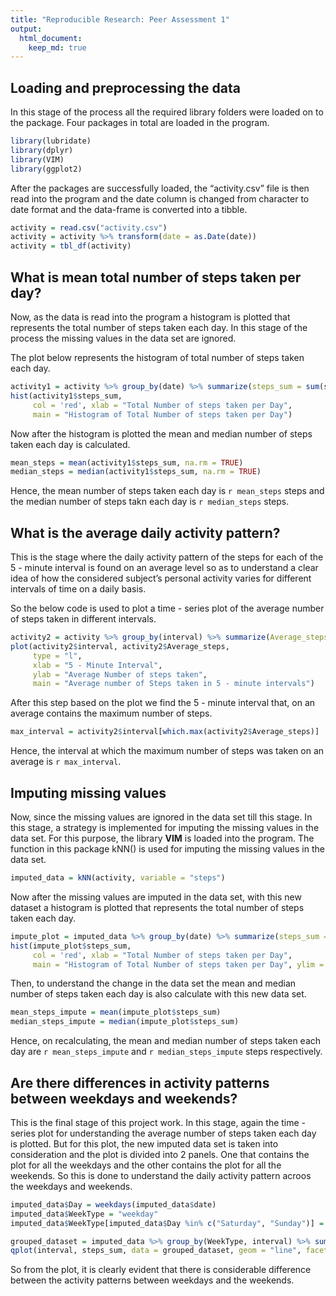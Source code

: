```yaml
---
title: "Reproducible Research: Peer Assessment 1"
output: 
  html_document:
    keep_md: true
---
```



## Loading and preprocessing the data

In this stage of the process all the required library folders were loaded on to the package. Four packages in total are loaded in the program.

```r

library(lubridate)
library(dplyr)
library(VIM)
library(ggplot2)

```

After the packages are successfully loaded, the "activity.csv" file is then read into the program and the date column is changed from character to date format and the data-frame is converted into a tibble.

```r

activity = read.csv("activity.csv")
activity = activity %>% transform(date = as.Date(date))
activity = tbl_df(activity)

```


## What is mean total number of steps taken per day?

Now, as the data is read into the program a histogram is plotted that represents the total number of steps taken each day. In this stage of the process the missing values in the data set are ignored.

The plot below represents the histogram of total number of steps taken each day.

```r

activity1 = activity %>% group_by(date) %>% summarize(steps_sum = sum(steps))
hist(activity1$steps_sum, 
     col = 'red', xlab = "Total Number of steps taken per Day", 
     main = "Histogram of Total Number of steps taken per Day")

```

Now after the histogram is plotted the mean and median number of steps taken each day is calculated.

```r

mean_steps = mean(activity1$steps_sum, na.rm = TRUE)
median_steps = median(activity1$steps_sum, na.rm = TRUE)

```

Hence, the mean number of steps taken each day is `r mean_steps` steps and the median number of steps takn each day is `r median_steps` steps.

## What is the average daily activity pattern?

This is the stage where the daily activity pattern of the steps for each of the 5 - minute interval is found on an average level so as to understand a clear idea of how the considered subject's personal activity varies for different intervals of time on a daily basis.

So the below code is used to plot a time - series plot of the average number of steps taken in different intervals.

```r

activity2 = activity %>% group_by(interval) %>% summarize(Average_steps = mean(steps, na.rm = TRUE))
plot(activity2$interval, activity2$Average_steps, 
     type = "l", 
     xlab = "5 - Minute Interval", 
     ylab = "Average Number of steps taken", 
     main = "Average number of Steps taken in 5 - minute intervals")

```

After this step based on the plot we find the 5 - minute interval that, on an average contains the maximum number of steps.

```r

max_interval = activity2$interval[which.max(activity2$Average_steps)]

```

Hence, the interval at which the maximum number of steps was taken on an average is `r max_interval`.

## Imputing missing values

Now, since the missing values are ignored in the data set till this stage. In this stage, a strategy is implemented for imputing the missing values in the data set. For this purpose, the library **VIM** is loaded into the program. The function in this package kNN() is used for imputing the missing values in the data set.

```r

imputed_data = kNN(activity, variable = "steps")

```

Now after the missing values are imputed in the data set, with this new dataset a histogram is plotted that represents the total number of steps taken each day.

```r

impute_plot = imputed_data %>% group_by(date) %>% summarize(steps_sum = sum(steps))
hist(impute_plot$steps_sum, 
     col = 'red', xlab = "Total Number of steps taken per Day", 
     main = "Histogram of Total Number of steps taken per Day", ylim = c(0, 30))

```

Then, to understand the change in the data set the mean and median number of steps taken each day is also calculate with this new data set.

```r

mean_steps_impute = mean(impute_plot$steps_sum)
median_steps_impute = median(impute_plot$steps_sum)

```

Hence, on recalculating, the mean and median number of steps taken each day are `r mean_steps_impute` and `r median_steps_impute` steps respectively.

## Are there differences in activity patterns between weekdays and weekends?

This is the final stage of this project work. In this stage, again the time - series plot for understanding the average number of steps taken each day is plotted. But for this plot, the new imputed data set is taken into consideration and the plot is divided into 2 panels. One that contains the plot for all the weekdays and the other contains the plot for all the weekends. So this is done to understand the daily activity pattern acroos the weekdays and weekends.

```r

imputed_data$Day = weekdays(imputed_data$date)
imputed_data$WeekType = "weekday"
imputed_data$WeekType[imputed_data$Day %in% c("Saturday", "Sunday")] = "weekend"

grouped_dataset = imputed_data %>% group_by(WeekType, interval) %>% summarize(steps_sum = mean(steps))
qplot(interval, steps_sum, data = grouped_dataset, geom = "line", facets = WeekType~., xlab = "Interval", ylab = "Number of Steps", main = "Average Number of Steps Weekdays VS Weekends")

```

So from the plot, it is clearly evident that there is considerable difference between the activity patterns between weekdays and the weekends.